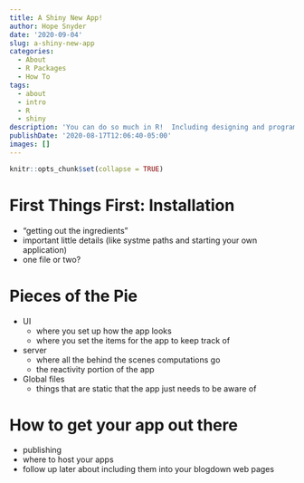 ```yaml
---
title: A Shiny New App!
author: Hope Snyder
date: '2020-09-04'
slug: a-shiny-new-app
categories:
  - About
  - R Packages
  - How To
tags:
  - about
  - intro
  - R
  - shiny
description: 'You can do so much in R!  Including designing and programming your own app through the Shiny package!'
publishDate: '2020-08-17T12:06:40-05:00'
images: []
---
```


```r
knitr::opts_chunk$set(collapse = TRUE)
```

# First Things First: Installation

- "getting out the ingredients"
- important little details (like systme paths and starting your own application)
- one file or two?

# Pieces of the Pie

- UI
    - where you set up how the app looks
    - where you set the items for the app to keep track of
- server
    - where all the behind the scenes computations go
    - the reactivity portion of the app
- Global files
    - things that are static that the app just needs to be aware of

# How to get your app out there

- publishing
- where to host your apps
- follow up later about including them into your blogdown web pages